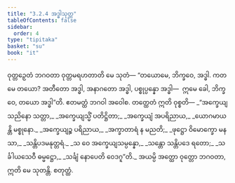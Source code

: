 ```yaml
---
title: "3.2.4 အဒ္ဓါသုတ္တ"
tableOfContents: false
sidebar:
  order: 4
type: "tipitaka"
basket: "su"
book: "it"
---
```



<DynamicBreadcrumb />

<Division number="63" book="it" e="ch" v="18" p="232">

<Paragraph number="406" book="it">
ဝုတ္တဉှေတံ ဘဂဝတာ ဝုတ္တမရဟတာတိ မေ သုတံ—
</Paragraph>

<Paragraph number="407" book="it">
“တယောမေ, ဘိက္ခဝေ, အဒ္ဓါ. ကတမေ တယော? အတီတော အဒ္ဓါ, အနာဂတော အဒ္ဓါ, ပစ္စုပ္ပန္နော အဒ္ဓါ—  ဣမေ ခေါ, ဘိက္ခဝေ, တယော အဒ္ဓါ”တိ. ဧတမတ္ထံ ဘဂဝါ အဝေါစ. တတ္ထေတံ ဣတိ ဝုစ္စတိ—
</Paragraph>

<Paragraph number="408" type="verses" book="it">
_“အက္ခေယျသညိနော သတ္တာ,_  
_အက္ခေယျသ္မိံ ပတိဋ္ဌိတာ;_  
_အက္ခေယျံ အပရိညာယ,_  
_ယောဂမာယန္တိ မစ္စုနော._  

</Paragraph>

<Paragraph number="409" type="verses" book="it">
_အက္ခေယျဉ္စ ပရိညာယ,_  
_အက္ခာတာရံ န မညတိ;_  
_ဖုဋ္ဌော ဝိမောက္ခော မနသာ,_  
_သန္တိပဒမနုတ္တရံ._  

</Paragraph>

<Paragraph number="410" type="verses" book="it">
_သ ဝေ အက္ခေယျသမ္ပန္နော,_  
_သန္တော သန္တိပဒေ ရတော;_  
_သင်္ခါယသေဝီ ဓမ္မဋ္ဌော,_  
_သင်္ချံ နောပေတိ ဝေဒဂူ”တိ._  

</Paragraph>

<Paragraph number="411" book="it">
အယမ္ပိ အတ္ထော ဝုတ္တော ဘဂဝတာ, ဣတိ မေ သုတန္တိ.

</Paragraph>
</Division>

<Paragraph number="412" type="center" book="it">
စတုတ္ထံ.
</Paragraph>